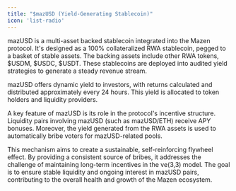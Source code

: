 ```yaml
---
title: "$mazUSD (Yield-Generating Stablecoin)"
icon: 'list-radio'
--- 
```


mazUSD is a multi-asset backed stablecoin integrated into the Mazen protocol. It's designed as a 100% collateralized RWA stablecoin, pegged to a basket of stable assets. The backing assets include other RWA tokens, $USDM, $USDC, $USDT. These stablecoins are deployed into audited yield strategies to generate a steady revenue stream.

mazUSD offers dynamic yield to investors, with returns calculated and distributed approximately every 24 hours. This yield is allocated to token holders and liquidity providers.

A key feature of mazUSD is its role in the protocol's incentive structure. Liquidity pairs involving mazUSD (such as mazUSD/ETH) receive APY bonuses. Moreover, the yield generated from the RWA assets is used to automatically bribe voters for mazUSD-related pools.

This mechanism aims to create a sustainable, self-reinforcing flywheel effect. By providing a consistent source of bribes, it addresses the challenge of maintaining long-term incentives in the ve(3,3) model. The goal is to ensure stable liquidity and ongoing interest in mazUSD pairs, contributing to the overall health and growth of the Mazen ecosystem.